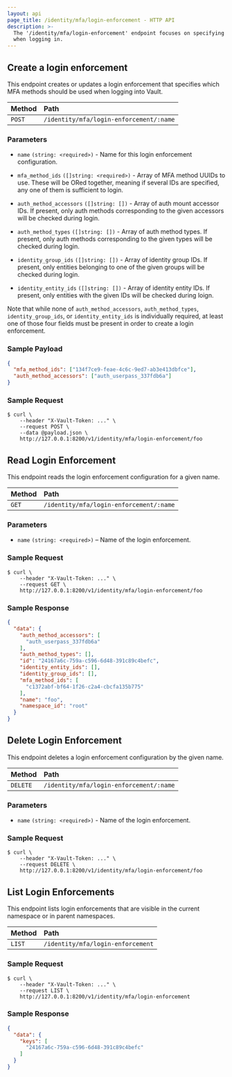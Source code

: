 ```yaml
---
layout: api
page_title: /identity/mfa/login-enforcement - HTTP API
description: >-
  The '/identity/mfa/login-enforcement' endpoint focuses on specifying which MFA methods should be used
  when logging in.
---
```


## Create a login enforcement

This endpoint creates or updates a login enforcement that specifies which MFA methods should be used when logging into
Vault.

| Method | Path                                    |
| :----- |:----------------------------------------|
| `POST` | `/identity/mfa/login-enforcement/:name` |

### Parameters

- `name` `(string: <required>)` - Name for this login enforcement configuration.

- `mfa_method_ids` `([]string: <required>)` - Array of MFA method UUIDs to use. These will be ORed together, meaning
if several IDs are specified, any one of them is sufficient to login.

- `auth_method_accessors` `([]string: [])` - Array of auth mount accessor IDs. If present, only auth methods
corresponding to the given accessors will be checked during login.

- `auth_method_types` `([]string: [])` - Array of auth method types. If present, only auth methods
corresponding to the given types will be checked during login.

- `identity_group_ids` `([]string: [])` - Array of identity group IDs. If present, only entities belonging
to one of the given groups will be checked during login.

- `identity_entity_ids` `([]string: [])` - Array of identity entity IDs. If present, only entities with the given
IDs will be checked during loign.

Note that while none of `auth_method_accessors`, `auth_method_types`, `identity_group_ids`, or `identity_entity_ids` is
individually required, at least one of those four fields must be present in order to create a login enforcement.

### Sample Payload

```json
{
  "mfa_method_ids": ["134f7ce9-feae-4c6c-9ed7-ab3e413dbfce"],
  "auth_method_accessors": ["auth_userpass_337fdb6a"]
}
```

### Sample Request

```shell-session
$ curl \
    --header "X-Vault-Token: ..." \
    --request POST \
    --data @payload.json \
    http://127.0.0.1:8200/v1/identity/mfa/login-enforcement/foo
```

## Read Login Enforcement

This endpoint reads the login enforcement configuration for a given name.

| Method | Path                                    |
| :----- |:----------------------------------------|
| `GET`  | `/identity/mfa/login-enforcement/:name` |

### Parameters

- `name` `(string: <required>)` – Name of the login enforcement.

### Sample Request

```shell-session
$ curl \
    --header "X-Vault-Token: ..." \
    --request GET \
    http://127.0.0.1:8200/v1/identity/mfa/login-enforcement/foo

```

### Sample Response

```json
{
  "data": {
    "auth_method_accessors": [
      "auth_userpass_337fdb6a"
    ],
    "auth_method_types": [],
    "id": "24167a6c-759a-c596-6d48-391c89c4befc",
    "identity_entity_ids": [],
    "identity_group_ids": [],
    "mfa_method_ids": [
      "c1372abf-bf64-1f26-c2a4-cbcfa135b775"
    ],
    "name": "foo",
    "namespace_id": "root"
  }
}
```

## Delete Login Enforcement

This endpoint deletes a login enforcement configuration by the given name.

| Method   | Path                                    |
| :------- |:----------------------------------------|
| `DELETE` | `/identity/mfa/login-enforcement/:name` |

### Parameters

- `name` `(string: <required>)` - Name of the login enforcement.

### Sample Request

```shell-session
$ curl \
    --header "X-Vault-Token: ..." \
    --request DELETE \
    http://127.0.0.1:8200/v1/identity/mfa/login-enforcement/foo

```

## List Login Enforcements

This endpoint lists login enforcements that are visible in the current namespace or in parent namespaces.

| Method | Path                              |
|:-------|:----------------------------------|
| `LIST` | `/identity/mfa/login-enforcement` |

### Sample Request

```shell-session
$ curl \
    --header "X-Vault-Token: ..." \
    --request LIST \
    http://127.0.0.1:8200/v1/identity/mfa/login-enforcement

```

### Sample Response

```json
{
  "data": {
    "keys": [
      "24167a6c-759a-c596-6d48-391c89c4befc"
    ]
  }
}
```
